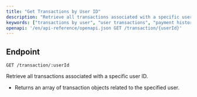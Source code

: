 ---
title: "Get Transactions by User ID"
description: "Retrieve all transactions associated with a specific user ID."
keywords: ["transactions by user", "user transactions", "payment history", "fapshi transactions", "payment API"]
openapi: '/en/api-reference/openapi.json GET /transaction/{userId}'
---

## Endpoint

`GET /transaction/:userId`

Retrieve all transactions associated with a specific user ID.

- Returns an array of transaction objects related to the specified user.
